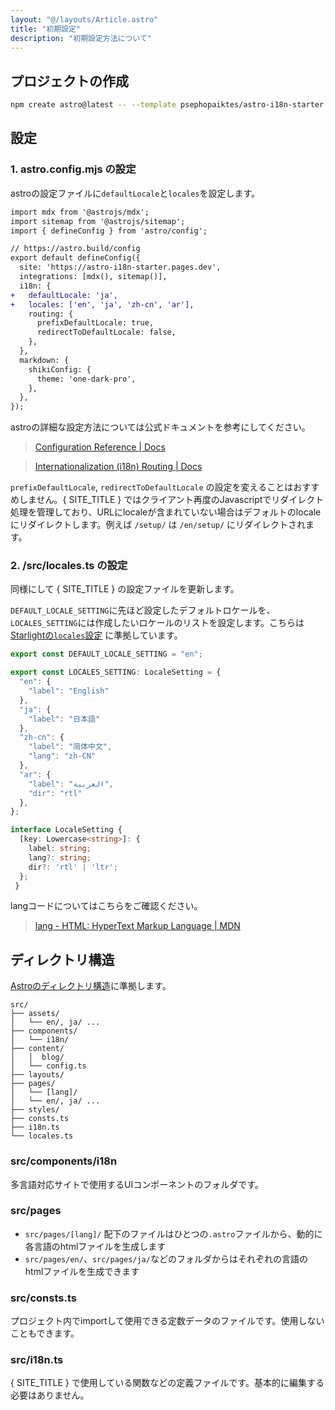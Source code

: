 ```yaml
---
layout: "@/layouts/Article.astro"
title: "初期設定"
description: "初期設定方法について"
---
```


<PageHeadline title={frontmatter.title} />


## プロジェクトの作成

```sh
npm create astro@latest -- --template psephopaiktes/astro-i18n-starter
```

## 設定


### 1. astro.config.mjs の設定

astroの設定ファイルに`defaultLocale`と`locales`を設定します。

```diff
import mdx from '@astrojs/mdx';
import sitemap from '@astrojs/sitemap';
import { defineConfig } from 'astro/config';

// https://astro.build/config
export default defineConfig({
  site: 'https://astro-i18n-starter.pages.dev',
  integrations: [mdx(), sitemap()],
  i18n: {
+   defaultLocale: 'ja',
+   locales: ['en', 'ja', 'zh-cn', 'ar'],
    routing: {
      prefixDefaultLocale: true,
      redirectToDefaultLocale: false,
    },
  },
  markdown: {
    shikiConfig: {
      theme: 'one-dark-pro',
    },
  },
});
```

astroの詳細な設定方法については公式ドキュメントを参考にしてください。

> [Configuration Reference | Docs](https://docs.astro.build/en/reference/configuration-reference/)

> [Internationalization (i18n) Routing | Docs](https://docs.astro.build/en/guides/internationalization/#configure-i18n-routing)

`prefixDefaultLocale`, `redirectToDefaultLocale` の設定を変えることはおすすめしません。{ SITE_TITLE } ではクライアント再度のJavascriptでリダイレクト処理を管理しており、URLにlocaleが含まれていない場合はデフォルトのlocaleにリダイレクトします。例えば `/setup/` は `/en/setup/` にリダイレクトされます。


### 2. /src/locales.ts の設定
同様にして { SITE_TITLE } の設定ファイルを更新します。

`DEFAULT_LOCALE_SETTING`に先ほど設定したデフォルトロケールを、`LOCALES_SETTING`には作成したいロケールのリストを設定します。こちらは[Starlightの`locales`設定](https://starlight.astro.build/reference/configuration/#locales) に準拠しています。

```ts
export const DEFAULT_LOCALE_SETTING = "en";

export const LOCALES_SETTING: LocaleSetting = {
  "en": {
    "label": "English"
  },
  "ja": {
    "label": "日本語"
  },
  "zh-cn": {
    "label": "简体中文",
    "lang": "zh-CN"
  },
  "ar": {
    "label": "العربية",
    "dir": "rtl"
  },
};

interface LocaleSetting {
  [key: Lowercase<string>]: {
    label: string;
    lang?: string;
    dir?: 'rtl' | 'ltr';
  };
 }
```

langコードについてはこちらをご確認ください。

> [lang - HTML: HyperText Markup Language | MDN](https://developer.mozilla.org/en-US/docs/Web/HTML/Global_attributes/lang)


## ディレクトリ構造

[Astroのディレクトリ構造](https://docs.astro.build/en/basics/project-structure/)に準拠します。


```text
src/
├── assets/
│   └── en/, ja/ ...
├── components/
│   └── i18n/
├── content/
│   │  blog/
│   └── config.ts
├── layouts/
├── pages/
│   └── [lang]/
│   └── en/, ja/ ...
├── styles/
├── consts.ts
├── i18n.ts
└── locales.ts
```

### src/components/i18n

多言語対応サイトで使用するUIコンポーネントのフォルダです。

### src/pages

- `src/pages/[lang]/` 配下のファイルはひとつの`.astro`ファイルから、動的に各言語のhtmlファイルを生成します
- `src/pages/en/`、`src/pages/ja/`などのフォルダからはそれぞれの言語のhtmlファイルを生成できます

### src/consts.ts

プロジェクト内でimportして使用できる定数データのファイルです。使用しないこともできます。

### src/i18n.ts

{ SITE_TITLE } で使用している関数などの定義ファイルです。基本的に編集する必要はありません。
